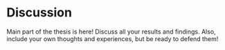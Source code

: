 # Discussion

Main part of the thesis is here! Discuss all your results and findings. Also, include your own thoughts and experiences, but be ready to defend them!
